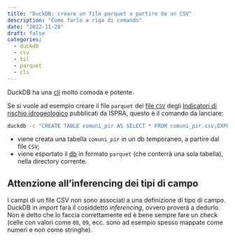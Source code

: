 ```yaml
---
title: "DuckDB: creare un file parquet a partire da un CSV"
description: "Come farlo a riga di comando"
date: "2022-11-28"
draft: false
categories:
  - duckdb
  - csv
  - til
  - parquet
  - cli
---
```


DuckDB ha una [cli](https://duckdb.org/docs/api/cli) molto comoda e potente.

Se si vuole ad esempio creare il file `parquet` del [file `CSV`](comuni_pir.csv) degli [Indicatori di rischio idrogeologico](https://idrogeo.isprambiente.it/app/page/open-data) pubblicati da ISPRA, questo è il comando da lanciare:

```bash
duckdb -c "CREATE TABLE comuni_pir AS SELECT * FROM comuni_pir.csv;EXPORT DATABASE '.' (FORMAT PARQUET);"
```

- viene creata una tabella `comuni_pir` in un db temporaneo, a partire dal file `CSV`;
- viene esportato il [db](comuni_pir.parquet) in formato `parquet` (che conterrà una sola tabella), nella directory corrente.

::: {.callout-note}
## Attenzione all'inferencing dei tipi di campo

I campi di un file CSV non sono associati a una definizione di tipo di campo. DuckDB in *import* farà il cosiddetto *inferencing*, ovvero proverà a dedurlo. Non è detto che lo faccia correttamente ed è bene sempre fare un check (celle con valori come `08`, `09`, ecc. sono ad esempio spesso mappate come numeri e non come stringhe).

:::
